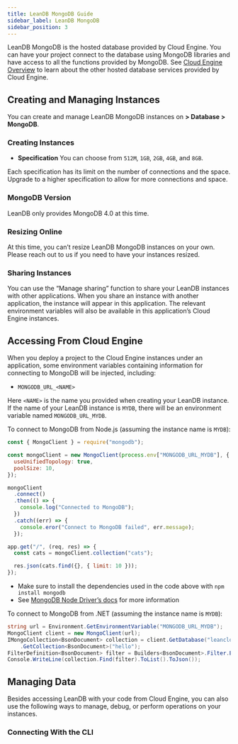```yaml
---
title: LeanDB MongoDB Guide
sidebar_label: LeanDB MongoDB
sidebar_position: 3
---
```



LeanDB MongoDB is the hosted database provided by Cloud Engine. You can have your project connect to the database using MongoDB libraries and have access to all the functions provided by MongoDB. See [Cloud Engine Overview](/v3/sdk/engine/overview) to learn about the other hosted database services provided by Cloud Engine.

## Creating and Managing Instances

You can create and manage LeanDB MongoDB instances on **<Path to="engine" /> > Database > MongoDB**.

### Creating Instances

<LeandbCreateInstance>

- **Specification** You can choose from `512M`, `1GB`, `2GB`, `4GB`, and `8GB`.

Each specification has its limit on the number of connections and the space. Upgrade to a higher specification to allow for more connections and space.

</LeandbCreateInstance>

### MongoDB Version

LeanDB only provides MongoDB 4.0 at this time.

### Resizing Online

At this time, you can’t resize LeanDB MongoDB instances on your own. Please reach out to us if you need to have your instances resized.

### Sharing Instances

You can use the “Manage sharing” function to share your LeanDB instances with other applications. When you share an instance with another application, the instance will appear in this application. The relevant environment variables will also be available in this application’s Cloud Engine instances.

## Accessing From Cloud Engine

When you deploy a project to the Cloud Engine instances under an application, some environment variables containing information for connecting to MongoDB will be injected, including:

- `MONGODB_URL_<NAME>`

Here `<NAME>` is the name you provided when creating your LeanDB instance. If the name of your LeanDB instance is `MYDB`, there will be an environment variable named `MONGODB_URL_MYDB`.

<EngineRuntimes>
<TabItem value='nodejs'>

To connect to MongoDB from Node.js (assuming the instance name is `MYDB`):

```js title='app.js'
const { MongoClient } = require("mongodb");

const mongoClient = new MongoClient(process.env["MONGODB_URL_MYDB"], {
  useUnifiedTopology: true,
  poolSize: 10,
});

mongoClient
  .connect()
  .then(() => {
    console.log("Connected to MongoDB");
  })
  .catch((err) => {
    console.eror("Connect to MongoDB failed", err.message);
  });

app.get("/", (req, res) => {
  const cats = mongoClient.collection("cats");

  res.json(cats.find({}, { limit: 10 }));
});
```

- Make sure to install the dependencies used in the code above with `npm install mongodb`
- See [MongoDB Node Driver’s docs](https://www.mongodb.com/docs/drivers/node/current/) for more information

</TabItem>
<TabItem value='dotnet'>

To connect to MongoDB from .NET (assuming the instance name is `MYDB`):

```cs
string url = Environment.GetEnvironmentVariable("MONGODB_URL_MYDB");
MongoClient client = new MongoClient(url);
IMongoCollection<BsonDocument> collection = client.GetDatabase("leancloud")
    .GetCollection<BsonDocument>("hello");
FilterDefinition<BsonDocument> filter = Builders<BsonDocument>.Filter.Empty;
Console.WriteLine(collection.Find(filter).ToList().ToJson());
```

</TabItem>
</EngineRuntimes>

## Managing Data

Besides accessing LeanDB with your code from Cloud Engine, you can also use the following ways to manage, debug, or perform operations on your instances.

### Connecting With the CLI

<LeandbCliAccess />
